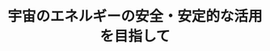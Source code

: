 ﻿---
title: "宇宙のエネルギーの安全・安定的な活用を目指して"
category: "工学院"
vol: 14
interviewee: "藤家・小澤 "
url: ""
tags: []
pdf: "14-2.pdf"
career: ""
preface: "------------"
---
